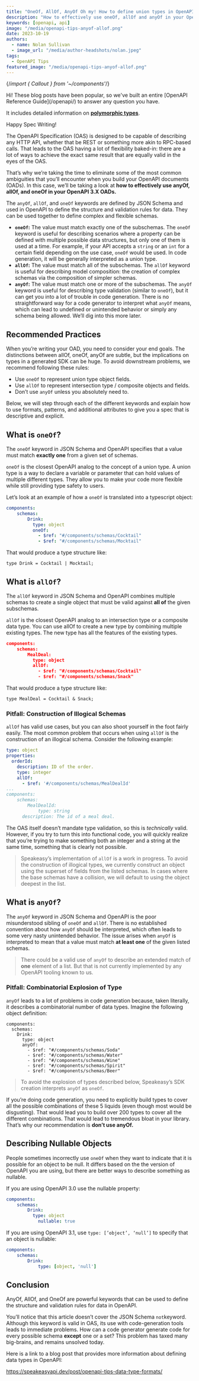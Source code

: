 ```yaml
---
title: "OneOf, AllOf, AnyOf Oh my! How to define union types in OpenAPI"
description: "How to effectively use oneOf, allOf and anyOf in your OpenAPI 3.X OADs."
keywords: [openapi, api]
image: "/media/openapi-tips-anyof-allof.png"
date: 2023-10-19
authors:
  - name: Nolan Sullivan
  - image_url: "/media/author-headshots/nolan.jpeg"
tags:
  - OpenAPI Tips
featured_image: "/media/openapi-tips-anyof-allof.png"
---
```


{/*import { Callout } from '~/components'*/}

<div className="Callout" data-title="Announcing: OpenAPI Reference" data-variant="success">
Hi! These blog posts have been popular, so we've built an entire [OpenAPI Reference Guide](/openapi/) to answer any question you have. 

It includes detailed information on [**polymorphic types**](/openapi/schemas/objects/polymorphism).

Happy Spec Writing!
</div>

The OpenAPI Specification (OAS) is designed to be capable of describing any HTTP API, whether that be REST or something more akin to RPC-based calls.  That leads to the OAS having a lot of flexibility baked-in: there are a lot of ways to achieve the exact same result that are equally valid in the eyes of the OAS.

That’s why we’re taking the time to eliminate some of the most common ambiguities that you’ll encounter when you build your OpenAPI documents (OADs). In this case, we’ll be taking a look at **how to effectively use anyOf, allOf, and oneOf in your OpenAPI 3.X OADs.**

The `anyOf`, `allOf`, and `oneOf` keywords are defined by JSON Schema and used in OpenAPI to define the structure and validation rules for data. They can be used together to define complex and flexible schemas.

- **`oneOf`:** The value must match exactly one of the subschemas. The `oneOf` keyword is useful for describing scenarios where a property can be defined with multiple possible data structures, but only one of them is used at a time. For example, if your API accepts a `string` or an `int` for a certain field depending on the use case, `oneOf` would be used. In code generation, it will be generally interpreted as a union type.
- **`allOf`:** The value must match all of the subschemas. The `allOf` keyword is useful for describing model composition: the creation of complex schemas via the composition of simpler schemas.
- **`anyOf`:** The value must match one or more of the subschemas. The `anyOf` keyword is useful for describing type validation (similar to `oneOf`), but it can get you into a lot of trouble in code generation. There is no straightforward way for a code generator to interpret what `anyOf` means, which can lead to undefined or unintended behavior or simply any schema being allowed. We’ll dig into this more later.

## **Recommended Practices**

When you’re writing your OAD, you need to consider your end goals. The distinctions between allOf, oneOf, anyOf are subtle, but the implications on types in a generated SDK can be huge. To avoid downstream problems, we recommend following these rules:

- Use `oneOf` to represent union type object fields.
- Use `allOf` to represent intersection type / composite objects and fields.
- Don’t use `anyOf` unless you absolutely need to.

Below, we will step through each of the different keywords and explain how to use formats, patterns, and additional attributes to give you a spec that is descriptive and explicit.

## **What is `oneOf`?**

The `oneOf` keyword in JSON Schema and OpenAPI specifies that a value must match **exactly one** from a given set of schemas. 

`oneOf` is the closest OpenAPI analog to the concept of a union type. A union type is a way to declare a variable or parameter that can hold values of multiple different types. They allow you to make your code more flexible while still providing type safety to users.

Let’s look at an example of how a `oneOf` is translated into a typescript object:

```yaml
components:
	schemas:
		Drink:
		  type: object
		  oneOf:
		    - $ref: "#/components/schemas/Cocktail"
		    - $ref: "#/components/schemas/Mocktail"
```

That would produce a type structure like:

```tsx
type Drink = Cocktail | Mocktail;
```

## **What is `allOf`?**

The `allOf` keyword in JSON Schema and OpenAPI combines multiple schemas to create a single object that must be valid against **all of** the given subschemas. 

`allOf` is the closest OpenAPI analog to an intersection type or a composite data type. You can use allOf to create a new type by combining multiple existing types. The new type has all the features of the existing types.

```json
components:
	schemas:
		MealDeal:
		  type: object
		  allOf:
		    - $ref: "#/components/schemas/Cocktail"
		    - $ref: "#/components/schemas/Snack"
```

That would produce a type structure like:

```tsx
type MealDeal = Cocktail & Snack;
```

### Pitfall: Construction of Illogical Schemas

`allOf` has valid use cases, but you can also shoot yourself in the foot fairly easily.  The most common problem that occurs when using `allOf` is the construction of an illogical schema. Consider the following example:

```yaml
type: object
properties:
  orderId:
    description: ID of the order.
    type: integer
    allOf:
      - $ref: '#/components/schemas/MealDealId'
...
components:
	schemas:
		MealDealId:
			type: string
      description: The id of a meal deal.
```

The OAS itself doesn’t mandate type validation, so this is *technically* valid. However, if you try to turn this into functional code, you will quickly realize that you’re trying to make something both an integer and a string at the same time, something that is clearly not possible.


>Speakeasy’s implementation of `allOf` is a work in progress. To avoid the construction of illogical types, we currently construct an object using the superset of fields from the listed schemas. In cases where the base schemas have a collision, we will default to using the object deepest in the list.


## **What is `anyOf`?**

The `anyOf` keyword in JSON Schema and OpenAPI is the poor misunderstood sibling of `oneOf` and `allOf`. There is no established convention about how `anyOf` should be interpreted, which often leads to some very nasty unintended behavior. The issue arises when `anyOf` is interpreted to mean that a value must match **at least one** of the given listed schemas. 


>There could be a valid use of `anyOf` to describe an extended match of **one** element of a list. But that is not currently implemented by any OpenAPI tooling known to us. 


### Pitfall: Combinatorial Explosion of Type

`anyOf` leads to a lot of problems in code generation because, taken literally, it describes a combinatorial number of data types. Imagine the following object definition:

```tsx
components:
  schemas:
    Drink:
      type: object
      anyOf:
        - $ref: "#/components/schemas/Soda"
        - $ref: "#/components/schemas/Water"
        - $ref: "#/components/schemas/Wine"
        - $ref: "#/components/schemas/Spirit"
        - $ref: "#/components/schemas/Beer"
```


>To avoid the explosion of types described below, Speakeasy’s SDK creation interprets `anyOf` as `oneOf`.


If you’re doing code generation, you need to explicitly build types to cover all the possible combinations of these 5 liquids (even though most would be disgusting). That would lead you to build over 200 types to cover all the different combinations. That would lead to tremendous bloat in your library. That’s why our recommendation is **don’t use anyOf.**

## Describing Nullable Objects

People sometimes incorrectly use `oneOf` when they want to indicate that it is possible for an object to be null.  It differs based on the the version of OpenAPI you are using, but there are better ways to describe something as nullable.

If you are using OpenAPI 3.0 use the nullable property:

```yaml
components:
	schemas:
		Drink:
		  type: object
			nullable: true
```

If you are using OpenAPI 3.1, use `type: [’object’, ‘null’]` to specify that an object is nullable:

```yaml
components:
	schemas:
		Drink:
			type: [object, 'null']
```

## **Conclusion**

AnyOf, AllOf, and OneOf are powerful keywords that can be used to define the structure and validation rules for data in OpenAPI.

You’ll notice that this article doesn’t cover the JSON Schema `not`keyword. Although this keyword is valid in OAS, its use with code-generation tools leads to immediate problems. How can a code generator generate code for every possible schema **except** one or a set? This problem has taxed many big-brains, and remains unsolved today.

Here is a link to a blog post that provides more information about defining data types in OpenAPI:

https://speakeasyapi.dev/post/openapi-tips-data-type-formats/
